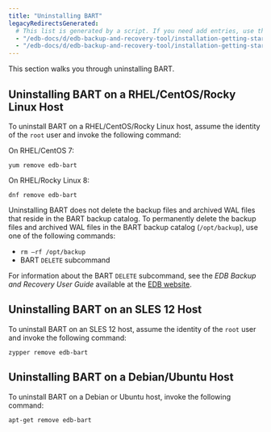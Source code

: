 ```yaml
---
title: "Uninstalling BART"
legacyRedirectsGenerated:
  # This list is generated by a script. If you need add entries, use the `legacyRedirects` key.
  - "/edb-docs/d/edb-backup-and-recovery-tool/installation-getting-started/installation-upgrade-guide/2.6/uninstalling_bart.html"
  - "/edb-docs/d/edb-backup-and-recovery-tool/installation-getting-started/installation-upgrade-guide/2.6.1/uninstalling_bart.html"
---
```


<div id="uninstallation" class="registered_link"></div>

This section walks you through uninstalling BART.

## Uninstalling BART on a RHEL/CentOS/Rocky Linux Host

To uninstall BART on a RHEL/CentOS/Rocky Linux host, assume the identity of the `root` user and invoke the following command:

On RHEL/CentOS 7:

```text
yum remove edb-bart
```

On RHEL/Rocky Linux 8:

```text
dnf remove edb-bart
```

Uninstalling BART does not delete the backup files and archived WAL files that reside in the BART backup catalog. To permanently delete the backup files and archived WAL files in the BART backup catalog (`/opt/backup`), use one of the following commands:

-   `rm –rf /opt/backup`
-   BART `DELETE` subcommand

For information about the BART `DELETE` subcommand, see the *EDB Backup and Recovery User Guide* available at the [EDB website](/bart/latest/bart_user/).

## Uninstalling BART on an SLES 12 Host

To uninstall BART on an SLES 12 host, assume the identity of the `root` user and invoke the following command:

```text
zypper remove edb-bart
```

## Uninstalling BART on a Debian/Ubuntu Host

To uninstall BART on a Debian or Ubuntu host, invoke the following command:

```text
apt-get remove edb-bart
```
